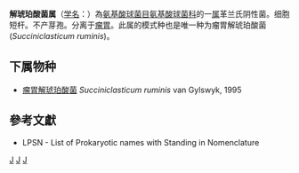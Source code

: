 {{Automatic taxobox
| taxon = Succiniclasticum
| authority = van Gylswyk, 1995
| type species = 瘤胃解琥珀酸菌<br>''Succiniclasticum ruminis''
| type species authority = van Gylswyk, 1995
}}
'''解琥珀酸菌属'''（[[学名|学名]]：{{lang|la|''Succiniclasticum''}}）為[[氨基酸球菌目|氨基酸球菌目]][[氨基酸球菌科|氨基酸球菌科]]的一[[属|属]]革兰氏阴性菌。细胞短杆。不产芽孢。分离于[[瘤胃|瘤胃]]。此属的模式种也是唯一种为瘤胃解琥珀酸菌(''Succiniclasticum ruminis'')。

==下属物种==
* [[瘤胃解琥珀酸菌|瘤胃解琥珀酸菌]] ''Succiniclasticum ruminis'' van Gylswyk, 1995

==參考文獻==
{{reflist}}
* LPSN - List of Prokaryotic names with Standing in Nomenclature

{{taxonbar}}

[[Category:革兰氏阴性菌|J]]
[[Category:_氨基酸球菌科|J]]
[[Category:1995年描述的分类群|J]]